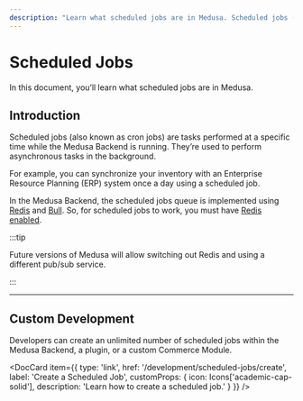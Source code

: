 ```yaml
---
description: "Learn what scheduled jobs are in Medusa. Scheduled jobs (also known as cron jobs) are tasks performed at a specific time in the Medusa Backend."
---
```



# Scheduled Jobs

In this document, you’ll learn what scheduled jobs are in Medusa.

## Introduction

Scheduled jobs (also known as cron jobs) are tasks performed at a specific time while the Medusa Backend is running. They’re used to perform asynchronous tasks in the background.

For example, you can synchronize your inventory with an Enterprise Resource Planning (ERP) system once a day using a scheduled job.

In the Medusa Backend, the scheduled jobs queue is implemented using [Redis](https://redis.io/) and [Bull](https://www.npmjs.com/package/bull). So, for scheduled jobs to work, you must have [Redis enabled](../../development/backend/configurations.md#redis).

:::tip

Future versions of Medusa will allow switching out Redis and using a different pub/sub service.

:::

---

## Custom Development

Developers can create an unlimited number of scheduled jobs within the Medusa Backend, a plugin, or a custom Commerce Module.

<DocCard item={{
  type: 'link',
  href: '/development/scheduled-jobs/create',
  label: 'Create a Scheduled Job',
  customProps: {
    icon: Icons['academic-cap-solid'],
    description: 'Learn how to create a scheduled job.'
  }
}} />